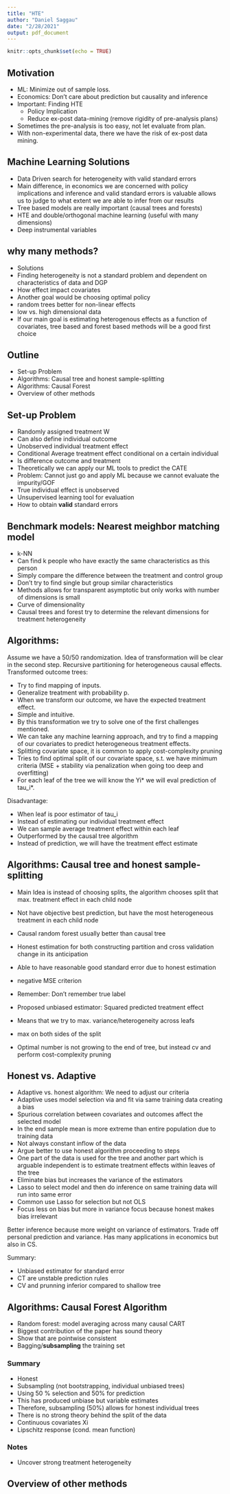 ```yaml
---
title: "HTE"
author: "Daniel Saggau"
date: "2/28/2021"
output: pdf_document
---
```


```r
knitr::opts_chunk$set(echo = TRUE)
```

## Motivation 

* ML: Minimize out of sample loss. 
* Economics: Don't care about prediction but causality and inference 
* Important: Finding HTE 
  * Policy Implication 
  * Reduce ex-post data-mining (remove rigidity of pre-analysis plans)

* Sometimes the pre-analysis is too easy, not let evaluate from plan. 
* With non-experimental data, there we have the risk of ex-post data mining. 

## Machine Learning Solutions 

* Data Driven search for heterogeneity with valid standard errors 
* Main difference, in economics we are concerned with policy implications and inference and valid standard errors is valuable allows us to judge to what extent we are able to infer from our results 
* Tree based models are really important (causal trees and forests)
* HTE and double/orthogonal machine learning  (useful with many dimensions)
* Deep instrumental variables 

## why many methods? 

* Solutions 
* Finding heterogeneity is not a standard problem and dependent on characteristics of data and DGP 
* How effect impact covariates
* Another goal would be choosing optimal policy 
* random trees better for non-linear effects 
* low vs. high dimensional data 
* If our main goal is estimating heterogenous effects as a function of covariates, tree based and forest based methods will be a good first choice 

## Outline 

* Set-up Problem 
* Algorithms: Causal tree and honest sample-splitting 
* Algorithms: Causal Forest 
* Overview of other methods 

## Set-up Problem 

* Randomly assigned treatment W
* Can also define individual outcome 
* Unobserved individual treatment effect 
* Conditional Average treatment effect conditional on a certain individual 
* Is difference outcome and treatment 
* Theoretically we can apply our ML tools to predict the CATE
* Problem: Cannot just go and apply ML because we cannot evaluate the impurity/GOF
* True individual effect is unobserved 
* Unsupervised learning tool for evaluation 
* How to obtain **valid** standard errors 

## Benchmark models: Nearest meighbor matching model 

* k-NN
* Can find k people who have exactly the same characteristics as this person 
* Simply compare the difference between the treatment and control group 
* Don't try to find single but group similar characteristics 
* Methods allows for transparent asymptotic but only works with number of dimensions is small 
* Curve of dimensionality
* Causal trees and forest try to determine the relevant dimensions for treatment heterogeneity 

## Algorithms:

Assume we have a 50/50 randomization.
Idea of transformation will be clear in the second step.
Recursive partitioning for heterogeneous causal effects.
Transformed outcome trees:  

* Try to find mapping of inputs.  
* Generalize treatment with probability p.
* When we transform our outcome, we have the expected treatment effect.
* Simple and intuitive. 
* By this transformation we try to solve one of the first challenges mentioned.
* We can take any machine learning approach, and try to find a mapping of our covariates to predict heterogeneous treatment effects.
* Splitting covariate space, it is common to apply cost-complexity pruning 
* Tries to find optimal split of our covariate space, s.t. we have minimum criteria (MSE + stability via penalization when going too deep and overfitting)
* For each leaf of the tree we will know the Yi* we will eval prediction of tau_i*.

Disadvantage: 

* When leaf is poor estimator of tau_i
* Instead of estimating our individual treatment effect
* We can sample average treatment effect within each leaf 
* Outperformed by the causal tree algorithm 
* Instead of prediction, we will have the treatment effect estimate 

## Algorithms: Causal tree and honest sample-splitting  

* Main Idea is instead of choosing splits, the algorithm chooses split that max. treatment effect in each child node
* Not have objective best prediction, but have the most heterogeneous treatment in each child node 
* Causal random forest usually better than causal tree
* Honest estimation for both constructing partition and cross validation change in its anticipation 
* Able to have reasonable good standard error due to honest estimation 
* negative MSE criterion 



* Remember: Don't remember true label
* Proposed unbiased estimator: Squared predicted treatment effect 
* Means that we try to max. variance/heterogeneity across leafs
* max on both sides of the split 
* Optimal number is not growing to the end of tree, but instead cv and perform cost-complexity pruning 


## Honest vs. Adaptive 

* Adaptive vs. honest algorithm: We need to adjust our criteria
* Adaptive uses model selection via and fit via same training data creating a bias 
* Spurious correlation between covariates and outcomes affect the selected model 
* In the end sample mean is more extreme than entire population due to training data 
* Not always constant inflow of the data 
* Argue better to use honest algorithm proceeding to steps 
* One part of the data is used for the tree and another part which is arguable independent is to estimate treatment effects within leaves of the tree 
* Eliminate bias but increases the variance of the estimators 
* Lasso to select model and then do inference on same training data will run into same error 
* Common use Lasso for selection but not OLS
* Focus less on bias but more in variance focus because honest makes bias irrelevant 

Better inference because more weight on variance of estimators. 
Trade off personal prediction and variance. 
Has many applications in economics but also in CS. 

Summary: 

* Unbiased estimator for standard error 
* CT are unstable prediction rules 
* CV and prunning inferior compared to shallow tree 

## Algorithms: Causal Forest Algorithm 

* Random forest: model averaging across many causal CART
* Biggest contribution of the paper has sound theory
* Show that are pointwise consistent 
* Bagging/**subsampling** the training set

### Summary

* Honest 
* Subsampling (not bootstrapping, individual unbiased trees)
* Using 50 % selection and 50% for prediction
* This has produced unbiase but variable estimates 
* Therefore, subsampling (50%) allows for honest individual trees 
* There is no strong theory behind the split of the data 
* Continuous covariates Xi
* Lipschitz response (cond. mean function)


### Notes 

* Uncover strong treatment heterogeneity 

## Overview of other methods 

